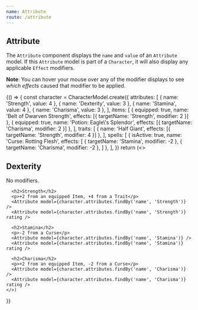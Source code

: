 ```yaml
---
name: Attribute
route: /attribute
---
```


## Attribute
The `Attribute` component displays the `name` and `value` of an `Attribute` model. If this `Attribute` model is part of a `Character`, it will also display any applicable `Effect` modifiers.

__Note__: You can hover your mouse over any of the modifier displays to see _which effects_ caused that modifier to be applied.

<Playground>
  {() => {
    const character = CharacterModel.create({
      attributes: [
        { name: 'Strength', value: 4 },
        { name: 'Dexterity', value: 3 },
        { name: 'Stamina', value: 4 },
        { name: 'Charisma', value: 3 },
      ],
      items: [
        { equipped: true, name: 'Belt of Dwarven Strength', effects: [{ targetName: 'Strength', modifier: 2 }] },
        { equipped: true, name: 'Potion: Eagle\'s Splendor', effects: [{ targetName: 'Charisma', modifier: 2 }] },
      ],
      traits: [
        { name: 'Half Giant', effects: [{ targetName: 'Strength', modifier: 4 }] },
      ],
      spells: [
        { isActive: true, name: 'Curse: Rotting Flesh', effects: [
          { targetName: 'Stamina', modifier: -2 },
          { targetName: 'Charisma', modifier: -2 },
        ] },
      ],
    })
    return (<>
      <h2>Dexterity</h2>
      <p>No modifiers.</p>
      <Attribute model={character.attributes.findBy('name', 'Dexterity')} />
      <Attribute model={character.attributes.findBy('name', 'Dexterity')} rating />

      <h2>Strength</h2>
      <p>+2 from an equipped Item, +4 from a Trait</p>
      <Attribute model={character.attributes.findBy('name', 'Strength')} />
      <Attribute model={character.attributes.findBy('name', 'Strength')} rating />

      <h2>Stamina</h2>
      <p>-2 from a Curse</p>
      <Attribute model={character.attributes.findBy('name', 'Stamina')} />
      <Attribute model={character.attributes.findBy('name', 'Stamina')} rating />

      <h2>Charisma</h2>
      <p>+2 from an equipped Item, -2 from a Curse</p>
      <Attribute model={character.attributes.findBy('name', 'Charisma')} />
      <Attribute model={character.attributes.findBy('name', 'Charisma')} rating />
    </>)
  }}
</Playground>
